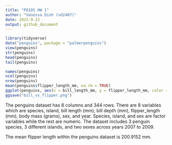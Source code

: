 ```yaml
---
title: "P8105 HW 1"
author: "Vanessa Dinh (vd2407)"
date: 2022-9-22
output: github_document
---
```



```r
library(tidyverse)
data("penguins", package = "palmerpenguins")
view(penguins)
str(penguins)
head(penguins)
tail(penguins)

names(penguins) 
ncol(penguins)
nrow(penguins)
mean(penguins$flipper_length_mm, na.rm = TRUE)
ggplot(penguins, aes(x = bill_length_mm, y = flipper_length_mm, color = species)) + geom_point()
ggsave("bill_vs_flipper.png")
```

The penguins dataset has 8 columns and 344 rows. There are 8 variables which are species, island, bill length (mm), bill depth (mm), flipper_length (mm), body mass (grams), sex, and year. Species, island, and sex are factor variables while the rest are numeric. The dataset includes 3 penguin species, 3 different islands, and two sexes across years 2007 to 2009. 

The mean flipper length within the penguins dataset is 200.9152 mm.
